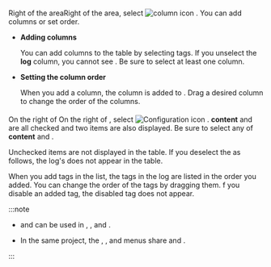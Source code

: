 #### <Cmdname sid="column_settings" className="uitext" />

<InDoc pages="log-search,aws-log-search,log-exp,aws-log-exp">Right of the <LinkImage img="number-03.png" className="ico" /> area</InDoc><InDoc pages="log-lt,aws-log-lt">Right of the <LinkImage img="number-02.png" className="ico" /> area</InDoc>, select ![column icon](/img/ic-column.svg) <Cmdname sid="column_settings" className="uitext" />. You can add columns or set order.

- **Adding columns**

  You can add columns to the table by selecting tags. If you unselect the **log** column, you cannot see <Cmdname sid="ITM08349" className="uitext" />. Be sure to select at least one column. 

- **Setting the column order**

  When you add a column, the column is added to <Cmdname sid="TTL06055" className="uitext" />. Drag a desired column to change the order of the columns.

#### <Cmdname sid="ITM08349" className="uitext" />

<InDoc pages="log-search,aws-log-search,log-exp,aws-log-exp">On the right of <LinkImage img="number-03.png" className="ico" /></InDoc><InDoc pages="log-lt,aws-log-lt">On the right of <LinkImage img="number-02.png" className="ico" /></InDoc>, select ![Configuration icon](/img/ic-setting.svg) <Cmdname sid="ITM08349" className="uitext" />. **content** and <Cmdname sid="tag" className="uitext" /> are all checked and two items are also displayed. Be sure to select any of **content** and <Cmdname sid="tag" className="uitext" />.

Unchecked items are not displayed in the table. If you deselect the <Cmdname sid="tag" className="uitext" /> as follows, the log's <Cmdname sid="tag" className="uitext" /> does not appear in the table.

<ImgLang img='log-table-contents-remove-tag.png' desc='Log table tag invisible'/>

When you add tags in the <Cmdname sid="tag_management" className="uitext" /> list, the tags in the log are listed in the order you added. You can change the order of the tags by dragging them. f you disable an added tag, the disabled tag does not appear.

:::note 

- <Cmdname sid="column_settings" className="uitext" /> and <Cmdname sid="ITM08349" className="uitext" /> can be used in <Cmdname sid="logTail" className="uitext" />, <Cmdname sid="side_logSearch" className="uitext" />, and <Cmdname sid="logExplorer" className="uitext" />.

- In the same project, the <Cmdname sid="side_logTail" className="uitext" />, <Cmdname sid="side_logSearch" className="uitext" />, and <Cmdname sid="side_logExplorer" className="uitext" /> menus share <Cmdname sid="column_settings" className="uitext" /> and <Cmdname sid="ITM08349" className="uitext" />. 

:::
